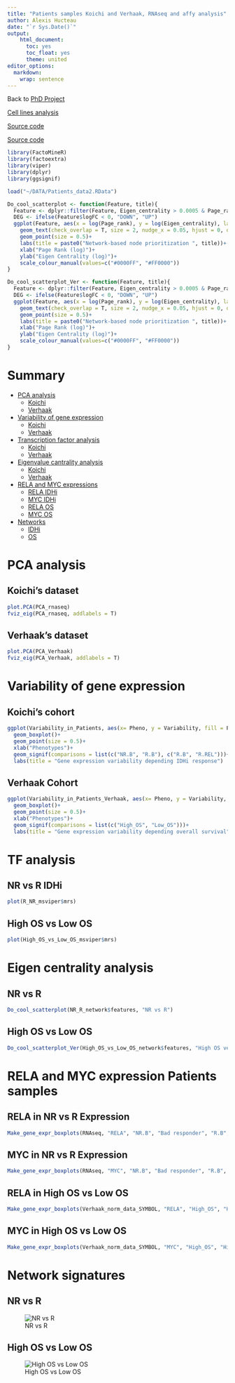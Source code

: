 ```yaml
---
title: "Patients samples Koichi and Verhaak, RNAseq and affy analysis"
author: Alexis Hucteau
date: "`r Sys.Date()`"
output:
    html_document:
      toc: yes
      toc_float: yes
      theme: united
editor_options:
  markdown:
    wrap: sentence
---
```


Back to [PhD Project](https://alexishucteau.github.io/PhD_project/)

[Cell lines analysis](https://alexishucteau.github.io/PhD_project/Analysis/HL60_MOLM14_RNAseq_analysis)

[Source code](https://alexishucteau.github.io/PhD_project/Analysis/source_code/Patients_samples_Koichi_analysis_code.R)

[Source code](https://alexishucteau.github.io/PhD_project/Analysis/source_code/Patients_samples_Verhaak_analysis_code.R)


```r
library(FactoMineR)
library(factoextra)
library(viper)
library(dplyr)
library(ggsignif)

load("~/DATA/Patients_data2.RData")

Do_cool_scatterplot <- function(Feature, title){
  Feature <- dplyr::filter(Feature, Eigen_centrality > 0.0005 & Page_rank != 0 & ((P.Value < 0.05 & abs(logFC) > 1.5) | pval < 0.1))
  DEG <- ifelse(Feature$logFC < 0, "DOWN", "UP")
  ggplot(Feature, aes(x = log(Page_rank), y = log(Eigen_centrality), label = Gene, colour = DEG))+
    geom_text(check_overlap = T, size = 2, nudge_x = 0.05, hjust = 0, outlier.size = 0)+
    geom_point(size = 0.5)+
    labs(title = paste0("Network-based node prioritization ", title))+
    xlab("Page Rank (log)")+
    ylab("Eigen Centrality (log)")+
    scale_colour_manual(values=c("#0000FF", "#FF0000"))
}

Do_cool_scatterplot_Ver <- function(Feature, title){
  Feature <- dplyr::filter(Feature, Eigen_centrality > 0.0005 & Page_rank != 0 & (P.Value < 0.05 | pval < 0.1))
  DEG <- ifelse(Feature$logFC < 0, "DOWN", "UP")
  ggplot(Feature, aes(x = log(Page_rank), y = log(Eigen_centrality), label = Gene, colour = DEG))+
    geom_text(check_overlap = T, size = 2, nudge_x = 0.05, hjust = 0, outlier.size = 0)+
    geom_point(size = 0.5)+
    labs(title = paste0("Network-based node prioritization ", title))+
    xlab("Page Rank (log)")+
    ylab("Eigen Centrality (log)")+
    scale_colour_manual(values=c("#0000FF", "#FF0000"))
}
```

# Summary

* [PCA analysis](#pca)
  * [Koichi](#pca-koichi)
  * [Verhaak](#pca-verhaak)
* [Variability of gene expression](#var)
  * [Koichi](#var-koichi)
  * [Verhaak](#var-verhaak)
* [Transcription factor analysis](#tf)
  * [Koichi](#tf-koichi)
  * [Verhaak](#tf-verhaak)
* [Eigenvalue cantrality analysis](#eigen)
  * [Koichi](#eigen-koichi)
  * [Verhaak](#eigen-verhaak)
* [RELA and MYC expressions](#expressions)
  * [RELA IDHi](#rela-idhi)
  * [MYC IDHi](#myc-idhi)
  * [RELA OS](#rela-os)
  * [MYC OS](#myc-os)
* [Networks](#networks)
  * [IDHi](#network-idhi)
  * [OS](#network-os)
  
  
# PCA analysis {#pca}

## Koichi's dataset {#pca-koichi}

```r
plot.PCA(PCA_rnaseq)
fviz_eig(PCA_rnaseq, addlabels = T)
```

## Verhaak's dataset {#pca-verhaak}

```r
plot.PCA(PCA_Verhaak)
fviz_eig(PCA_Verhaak, addlabels = T)
```

# Variability of gene expression {#var}

## Koichi's cohort {#var-koichi}

```r
ggplot(Variability_in_Patients, aes(x= Pheno, y = Variability, fill = Pheno))+
  geom_boxplot()+
  geom_point(size = 0.5)+
  xlab("Phenotypes")+
  geom_signif(comparisons = list(c("NR.B", "R.B"), c("R.B", "R.REL")))+
  labs(title = "Gene expression variability depending IDHi response")
```

## Verhaak Cohort {#var-verhaak}

```r
ggplot(Variability_in_Patients_Verhaak, aes(x= Pheno, y = Variability, fill = Pheno))+
  geom_boxplot()+
  geom_point(size = 0.5)+
  xlab("Phenotypes")+
  geom_signif(comparisons = list(c("High_OS", "Low_OS")))+
  labs(title = "Gene expression variability depending overall survival")
```


# TF analysis {#tf}

## NR vs R IDHi {#tf-koichi}

```r
plot(R_NR_msviper$mrs)
```



## High OS vs Low OS {#tf-verhaak}

```r
plot(High_OS_vs_Low_OS_msviper$mrs)
```

# Eigen centrality analysis {#eigen}

## NR vs R {#eigen-koichi}

```r
Do_cool_scatterplot(NR_R_network$features, "NR vs R")
```

## High OS vs Low OS {#eigen-verhaak}

```r
Do_cool_scatterplot_Ver(High_OS_vs_Low_OS_network$features, "High OS versus Low OS")
```

# RELA and MYC expression Patients samples {#expressions}

## RELA in NR vs R Expression {#rela-idhi}

```r
Make_gene_expr_boxplots(RNAseq, "RELA", "NR.B", "Bad responder", "R.B", "Good responder", Factor_R_OR_NR_B)
```

## MYC in NR vs R Expression {#myc-idhi}

```r
Make_gene_expr_boxplots(RNAseq, "MYC", "NR.B", "Bad responder", "R.B", "Good responder", Factor_R_OR_NR_B)
```

## RELA in High OS vs Low OS {#rela-os}

```r
Make_gene_expr_boxplots(Verhaak_norm_data_SYMBOL, "RELA", "High_OS", "High_OS", "Low_OS", "Low_OS", OS)
```

## MYC in High OS vs Low OS {#myc-os}

```r
Make_gene_expr_boxplots(Verhaak_norm_data_SYMBOL, "MYC", "High_OS", "High_OS", "Low_OS", "Low_OS", OS)
```


# Network signatures {#networks}

## NR vs R {#network-idhi}

![NR vs R](../Pictures/NR_R.png)




## High OS vs Low OS {#network-os}

![High OS vs Low OS](../Pictures/High_low_OS.png)
